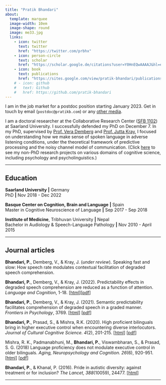 ```yaml
---
title: "Pratik Bhandari"
about:
  template: marquee
  image-width: 10em
  image-shape: round
  image: me33.jpg
  links:
    - icon: twitter
      text: twitter
      href: "https://twitter.com/prbhx"
    - icon: person-circle
      text: scholar
      href: "https://scholar.google.de/citations?user=Y0HnEQwAAAAJ&hl=en&oi=ao"
    - icon: book
      text: publications
      href: "https://sites.google.com/view/pratik-bhandari/publications"
    # - icon: github
    #   text: Github
    #   href: https://github.com/pratik-bhandari
---
```


:::{.callout-note}
I am in the job market for a postdoc position starting January 2023.
Get in touch by email (`postdoc@pratikb.com`) or any [other media](./contents/contact.html#other-online-presence).
:::

I am a doctoral researcher at the Collaborative Research Center ([SFB 1102](https://sfb1102.uni-saarland.de)) at Saarland University.
I successfully defended my PhD on December 7.
In my PhD, supervised by [Prof. Vera Demberg](https://www.uni-saarland.de/lehrstuhl/demberg/members/verademberg.html) and [Prof. Jutta Kray](https://www.uni-saarland.de/lehrstuhl/kray/team/jk.html),
I focused on understanding how we make sense of spoken language in adverse listening conditions,
under the theoretical framework of predictive processing and the noisy channel model of communication.
(Click [here](./contents/projects/index.html) to see my non-PhD research projects on various domains of cognitive science, including psychology and psycholinguistics.)


<!--Here you'll find my formal academic works: [research projects](./contents/projects/index.html) and [publications](https://sites.google.com/view/pratik-bhandari/publications).\
And here are some less formal and non-academic writings: [blog](./contents/blog/index.html) and [scribbles](./contents/literature/index.html).\-->

<!--I come from <span>&#x1F1F3;&#x1F1F5;</span>Nepal. So obviously, I have not climbed the ⛰️ Sagarmatha.-->

---

## Education

**Saarland University** **|** Germany\
PhD **|** Nov 2018 - Dec 2022

**Basque Center on Cognition, Brain and Language** **|** Spain\
Master in Cognitive Neuroscience of Language **|** Sep 2017 - Sep 2018

**Institute of Medicine**, Tribhuvan University **|** Nepal\
Bachelor in Audiology & Speech-Language Pathology **|** Nov 2010 - April 2015

---

## Journal articles

**Bhandari, P.**, Demberg, V., & Kray, J. (*under review*). Speaking fast and slow: How speech rate modulates contextual facilitation of degraded speech comprehension.

**Bhandari, P.**, Demberg, V., & Kray, J. (2022). Predictability effects in degraded speech comprehension are reduced as a function of attention. *Language and Cognition*, 1-18. [[html](https://doi.org/10.1017/langcog.2022.16)][[pdf](https://mfr.osf.io/render?url=https%3A%2F%2Fosf.io%2Fdownload%2Ftdvhs%2F%3Fdirect%3D%26mode%3Drender)]

**Bhandari, P.**, Demberg, V., & Kray, J. (2021). Semantic predictability facilitates comprehension of degraded speech in a graded manner. *Frontiers in Psychology*, 3769. [[html](https://doi.org/10.3389/fpsyg.2021.714485)] [[pdf](https://mfr.osf.io/render?url=https%3A%2F%2Fosf.io%2Fdownload%2Fnuv36%2F%3Fdirect%3D%26mode%3Drender)]

**Bhandari, P.**, Prasad, S., & Mishra, R.K. (2020). High proficient bilinguals bring in higher executive control when encountering diverse interlocutors. *Journal of Cultural Cognitive Science. 4*(2), 201-215. [[html](https://doi.org/10.1007/s41809-020-00060-7)] [[pdf](https://mfr.osf.io/render?url=https%3A%2F%2Fosf.io%2Fdownload%2Ffm8da%2F%3Fdirect%3D%26mode%3Drender)]

Mishra, R. K., Padmanabhuni, M., **Bhandari, P.**, Viswambharan, S., & Prasad, S. G. (2018) Language proficiency does not modulate executive control in older bilinguals. *Aging, Neuropsychology and Cognition. 26*(6), 920-951. [[html](https://doi.org/10.1080/13825585.2018.1562029)] [[pdf](https://www.tandfonline.com/doi/pdf/10.1080/13825585.2018.1562029)]

**Bhandari, P.**, & Khanal, P. (2016). Pride in autistic diversity: against treatment or for inclusion? *The Lancet, 388*(10059), 24477. [[html](https://doi.org/10.1016/S0140-6736(16)32176-6)]

---
<!-- 🇳🇵 -->
